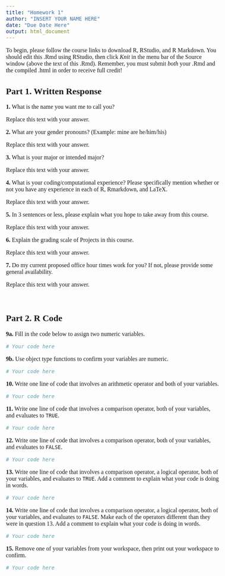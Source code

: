 ```yaml
---
title: "Homework 1"
author: "INSERT YOUR NAME HERE"
date: "Due Date Here"
output: html_document
---
```


<!--- Begin styling code. --->
<style type="text/css">
/* Whole document: */
body{
  font-family: "Palatino Linotype", "Book Antiqua", Palatino, serif;
  font-size: 12pt;
}
h1.title {
  font-size: 38px;
  text-align: center;
}
h4.author {
  font-size: 18px;
  text-align: center;
}
h4.date {
  font-size: 18px;
  text-align: center;
}
</style>
<!--- End styling code. --->


To begin, please follow the course links to download R, RStudio, and R Markdown.
You should edit this .Rmd using RStudio, then click *Knit* in the menu bar of the Source window (above the text of this .Rmd).
Remember, you must submit *both* your .Rmd and the compiled .html in order to receive full credit!

## Part 1. Written Response

**1.** What is the name you want me to call you?

Replace this text with your answer.

**2.** What are your gender pronouns? (Example: mine are he/him/his)

Replace this text with your answer.

**3.** What is your major or intended major?

Replace this text with your answer.

**4.** What is your coding/computational experience? Please specifically mention whether or not you have any experience in each of R, Rmarkdown, and LaTeX.

Replace this text with your answer.

**5.** In 3 sentences or less, please explain what you hope to take away from this course.

Replace this text with your answer.

**6.** Explain the grading scale of Projects in this course.

Replace this text with your answer.

**7.** Do my current proposed office hour times work for you? If not, please provide some general availability.

Replace this text with your answer.

<!--- Note: I use the backslash to skip a line for formatting. --->
\ 

## Part 2. R Code

**9a.** Fill in the code below to assign two numeric variables.

```r
# Your code here
```

**9b.** Use object type functions to confirm your variables are numeric.

```r
# Your code here
```

**10.** Write one line of code that involves an arithmetic operator and both of your variables.

```r
# Your code here
```

**11.** Write one line of code that involves a comparison operator, both of your variables, and evaluates to `TRUE`.

```r
# Your code here
```

**12.** Write one line of code that involves a comparison operator, both of your variables, and evaluates to `FALSE`.

```r
# Your code here
```

**13.** Write one line of code that involves a comparison operator, a logical operator, both of your variables, and evaluates to `TRUE`. Add a comment to explain what your code is doing in words.

```r
# Your code here
```

**14.** Write one line of code that involves a comparison operator, a logical operator, both of your variables, and evaluates to `FALSE`. Make each of the operators different than they were in question 13. Add a comment to explain what your code is doing in words.

```r
# Your code here
```

**15.** Remove one of your variables from your workspace, then print out your workspace to confirm.

```r
# Your code here
```
